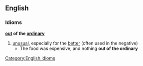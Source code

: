 ==English==
===Idioms===
'''[[out]] of the [[ordinary]]'''
#[[unusual]], especially for the [[better]] (often used in the negative)
#* The food was expensive, and nothing '''out of the ordinary'''
[[Category:English idioms]]